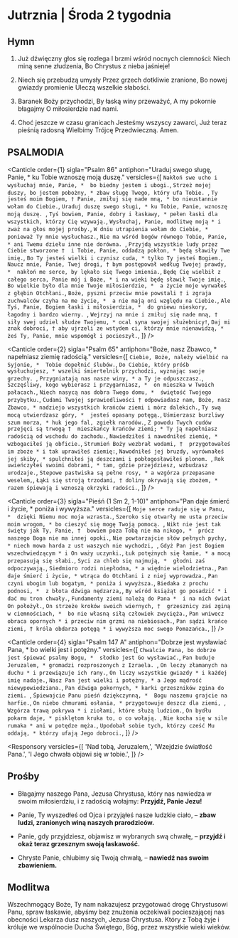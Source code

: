 # Jutrznia | Środa 2 tygodnia

<OpeningVersicle />

## Hymn

1. Już dźwięczny głos się rozlega
   I brzmi wśród nocnych ciemności:
   Niech miną senne złudzenia,
   Bo Chrystus z nieba jaśnieje!

2. Niech się przebudzą umysły
   Przez grzech dotkliwie zranione,
   Bo nowej gwiazdy promienie
   Uleczą wszelkie słabości.

3. Baranek Boży przychodzi,
   By łaską winy przeważyć,
   A my pokornie błagajmy
   O miłosierdzie nad nami.

4. Choć jeszcze w czasu granicach
   Jesteśmy wszyscy zawarci,
   Już teraz pieśnią radosną
   Wielbimy Trójcę Przedwieczną. Amen.

## PSALMODIA

<Canticle
  order={1}
  sigla="Psalm 86"
  antiphon="Uraduj swego sługę, Panie, * ku Tobie wznoszę moją duszę."
  versicles={[
    `Nakłoń swe ucho i wysłuchaj mnie, Panie, * 
bo biedny jestem i ubogi.`,
    `Strzeż mojej duszy, bo jestem pobożny, *
zbaw sługę Twego, który ufa Tobie. `,
    `Ty jesteś moim Bogiem, †
Panie, zmiłuj się nade mną, *
bo nieustannie wołam do Ciebie.`,
    `Uraduj duszę swego sługi, *
ku Tobie, Panie, wznoszę moją duszę. `,
    `Tyś bowiem, Panie, dobry i łaskawy, *
pełen łaski dla wszystkich, którzy Cię wzywają.`,
    `Wysłuchaj, Panie, modlitwę moją *
i zważ na głos mojej prośby.`,
    `W dniu utrapienia wołam do Ciebie, * 
ponieważ Ty mnie wysłuchasz.`,
    `Nie ma wśród bogów równego Tobie, Panie, *
ani Twemu dziełu inne nie dorówna. `,
    `Przyjdą wszystkie ludy przez Ciebie stworzone † 
i Tobie, Panie, oddadzą pokłon, *
będą sławiły Twe imię.`,
    `Bo Ty jesteś wielki i czynisz cuda, *
tylko Ty jesteś Bogiem.`,
    `Naucz mnie, Panie, Twej drogi, †
bym postępował według Twojej prawdy, * 
nakłoń me serce, by lękało się Twego imienia.`,
    `Będę Cię wielbił z całego serca, Panie mój i Boże, *
i na wieki będę sławił Twoje imię.`,
    `Bo wielkie było dla mnie Twoje miłosierdzie, * 
a życie moje wyrwałeś z głębin Otchłani.`,
    `Boże, pyszni przeciw mnie powstali †
i zgraja zuchwalców czyha na me życie, * 
a nie mają oni względu na Ciebie.`,
    `Ale Tyś, Panie, Bogiem łaski i miłosierdzia, * 
do gniewu nieskory, łagodny i bardzo wierny. `,
    `Wejrzyj na mnie i zmiłuj się nade mną, †
siły swej udziel słudze Twojemu, *
ocal syna swojej służebnicy!`,
    `Daj mi znak dobroci, †
aby ujrzeli ze wstydem ci, którzy mnie nienawidzą, * 
żeś Ty, Panie, mnie wspomógł i pocieszył.`,
  ]}
/>

<Canticle
  order={2}
  sigla="Psalm 65"
  antiphon="Boże, nasz Zbawco, * napełniasz ziemię radością."
  versicles={[
    `Ciebie, Boże, należy wielbić na Syjonie, * 
Tobie dopełnić ślubów.`,
    `Do Ciebie, który próśb wysłuchujesz, *
wszelki śmiertelnik przychodzi, wyznając swoje grzechy. `,
    `Przygniatają nas nasze winy, *
a Ty je odpuszczasz.`,
    `Szczęśliwy, kogo wybierasz i przygarniasz, * 
on mieszka w Twoich pałacach.`,
    `Niech nasycą nas dobra Twego domu, * 
świętość Twojego przybytku.`,
    `Cudami Twojej sprawiedliwości †
odpowiadasz nam, Boże, nasz Zbawco, *
nadziejo wszystkich krańców ziemi i mórz dalekich.`,
    `Ty swą mocą utwierdzasz góry, * 
jesteś opasany potęgą.`,
    `Uśmierzasz burzliwy szum morza, *
huk jego fal, zgiełk narodów.`,
    `Z powodu Twych cudów przejęci są trwogą † 
mieszkańcy krańców ziemi; *
Ty ją napełniasz radością od wschodu do zachodu.`,
    `Nawiedziłeś i nawodniłeś ziemię, *
wzbogaciłeś ją obficie.`,
    `Strumień Boży wezbrał wodami, † 
przygotowałeś im zboże *
i tak uprawiłeś ziemię:`,
    `Nawodniłeś jej bruzdy, wyrównałeś jej skiby, *
spulchniłeś ją deszczami i pobłogosławiłeś plonom. `,
    `Rok uwieńczyłeś swoimi dobrami, *
tam, gdzie przejdziesz, wzbudzasz urodzaje.`,
    `Stepowe pastwiska są pełne rosy, *
a wzgórza przepasane weselem,`,
    `Łąki się stroją trzodami, †
doliny okrywają się zbożem, *
razem śpiewają i wznoszą okrzyki radości.`,
  ]}
/>

<Canticle
  order={3}
  sigla="Pieśń (1 Sm 2, 1-10)"
  antiphon="Pan daje śmierć i życie, * poniża i wywyższa."
  versicles={[
    `Moje serce raduje się w Panu, * 
dzięki Niemu moc moja wzrasta.`,
    `Szeroko się otwarły me usta przeciw moim wrogom, *
bo cieszyć się mogę Twoją pomocą. `,
    `Nikt nie jest tak święty jak Ty, Panie, † 
bowiem poza Tobą nie ma nikogo, * 
prócz naszego Boga nie ma innej opoki.`,
    `Nie powtarzajcie słów pełnych pychy, *
niech mowa harda z ust waszych nie wychodzi, `,
    `Gdyż Pan jest Bogiem wszechwiedzącym *
i On waży uczynki.`,
    `Łuk potężnych się łamie, *
a mocą przepasują się słabi.`,
    `Syci za chleb się najmują, * 
głodni zaś odpoczywają.`,
    `Siedmioro rodzi niepłodna, *
a więdnie wielodzietna.`,
    `Pan daje śmierć i życie, *
wtrąca do Otchłani i z niej wyprowadza.`,
    `Pan czyni ubogim lub bogatym, *
poniża i wywyższa.`,
    `Biedaka z prochu podnosi, * 
z błota dźwiga nędzarza,`,
    `By wśród książąt go posadzić *
i dać mu tron chwały.`,
    `Fundamenty ziemi należą do Pana * 
i na nich świat On położył.`,
    `On strzeże kroków swoich wiernych, † 
grzesznicy zaś zginą w ciemnościach, * 
bo nie własną siłą człowiek zwycięża.`,
    `Pan wniwecz obraca opornych *
i przeciw nim grzmi na niebiosach.`,
    `Pan sądzi krańce ziemi, †
króla obdarza potęgą *
i wywyższa moc swego Pomazańca.`,
  ]}
/>

<Canticle
  order={4}
  sigla="Psalm 147 A"
  antiphon="Dobrze jest wysławiać Pana, * bo wielki jest i potężny."
  versicles={[
    `Chwalcie Pana, bo dobrze jest śpiewać psalmy Bogu, * 
słodko jest Go wysławiać.`,
    `Pan buduje Jeruzalem, *
gromadzi rozproszonych z Izraela. `,
    `On leczy złamanych na duchu *
i przewiązuje ich rany.`,
    `On liczy wszystkie gwiazdy *
i każdej imię nadaje.`,
    `Nasz Pan jest wielki i potężny, *
a Jego mądrość niewypowiedziana.`,
    `Pan dźwiga pokornych, *
karki grzeszników zgina do ziemi. `,
    `Śpiewajcie Panu pieśń dziękczynną, * 
Bogu naszemu grajcie na harfie.`,
    `On niebo chmurami osłania, *
przygotowuje deszcz dla ziemi, `,
    `Wzgórza trawą pokrywa *
i ziołami, które służą ludziom.`,
    `On bydłu pokarm daje, *
pisklętom kruka to, o co wołają. `,
    `Nie kocha się w sile rumaka *
ani w potędze męża.`,
    `Upodobał sobie tych, którzy cześć Mu oddają, *
którzy ufają Jego dobroci.`,
  ]}
/>

<Passage
  sigla="Iz 40, 1-5"
  passage="Pocieszcie, pocieszcie mój lud! – mówi wasz Bóg. Przemawiajcie do serca Jeruzalem i wołajcie do niego, że czas jego służby się skończył, że nieprawość jego odpokutowana. Głos się rozlega: Drogę dla Pana przygotujcie na pustyni, wyrównajcie na pustkowiu gościniec naszemu Bogu! Niech się podniosą wszystkie doliny, a wszystkie góry i wzgórza obniżą; równiną niechaj się staną urwiska, a strome zbocza niziną gładką. Wtedy się chwała Pańska objawi, razem ją wszelkie ciało zobaczy, bo usta Pańskie to powiedziały."
/>

<Responsory
  versicles={[
    'Nad tobą, Jeruzalem,',
    'Wzejdzie światłość Pana.',
    'I Jego chwała objawi się w tobie.',
  ]}
/>

<Benedictus antiphon="Mesjasz zasiądzie na tronie Dawida * i będzie królował na wieki, / alleluja." />

## Prośby

- Błagajmy naszego Pana, Jezusa Chrystusa, który nas nawiedza w swoim miłosierdziu, i z radością wołajmy: **Przyjdź, Panie Jezu!**

- Panie, Ty wyszedłeś od Ojca i przyjąłeś nasze ludzkie ciało, – **zbaw ludzi, zranionych winą naszych prarodziców.**

- Panie, gdy przyjdziesz, objawisz w wybranych swą chwałę, – **przyjdź i okaż teraz grzesznym swoją łaskawość.**

- Chryste Panie, chlubimy się Twoją chwałą, – **nawiedź nas swoim zbawieniem.**

<CustomIntercessions type="lauds" />

<KyrieEleison />

<LordsPrayer />

## Modlitwa

Wszechmogący Boże, Ty nam nakazujesz przygotować drogę Chrystusowi Panu, spraw łaskawie, abyśmy bez znużenia oczekiwali pocieszającej nas obecności Lekarza dusz naszych, Jezusa Chrystusa. Który z Tobą żyje i króluje we wspólnocie Ducha Świętego, Bóg, przez wszystkie wieki wieków.

<Amen />

<BlessingAndConcludingVersicle season={season} />
